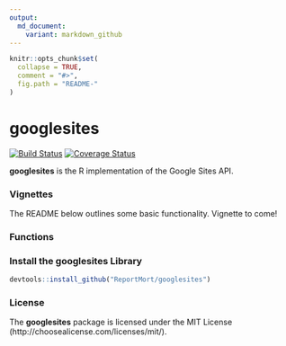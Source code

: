 ```yaml
---
output:
  md_document:
    variant: markdown_github
---
```


<!-- README.md is generated from README.Rmd. Please edit that file -->

```r
knitr::opts_chunk$set(
  collapse = TRUE,
  comment = "#>",
  fig.path = "README-"
)
```

# googlesites

[![Build Status](https://travis-ci.org/ReportMort/googlesites.png?branch=master)](https://travis-ci.org/ReportMort/googlesites)
[![Coverage Status](https://img.shields.io/codecov/c/github/ReportMort/googlesites/master.svg)](https://codecov.io/github/ReportMort/googlesites?branch=master)

**googlesites** is the R implementation of the Google Sites API.

### Vignettes

The README below outlines some basic functionality. Vignette to come!

### Functions
  
### Install the googlesites Library

```r
devtools::install_github("ReportMort/googlesites")
```

### License

The **googlesites** package is licensed under the MIT License (http://choosealicense.com/licenses/mit/).  
  